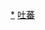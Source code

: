 {{Navbox
|name = 吐蕃赞普
|title = [[吐蕃|<span style=color:green>吐蕃</span>]][[吐蕃君主列表|<span style=color:green>赞普</span>]]
|titlestyle = background-color:#FFBB46
|above = 详见：[[吐蕃君主列表]]、[[吐蕃世系图]]
|group1 = [[天赤七王]]
|list1 = [[聂赤赞普]]{{to}}[[木赤赞普]]{{to}}[[丁赤赞布]]{{to}}[[索赤赞普]]{{to}}[[梅赤赞普]]{{to}}[[德赤赞普]]{{to}}[[斯赤赞普]]
|group2 = [[上丁二王]]
|list2 = [[止贡赞普]]{{to}}[[布德贡甲]] 
|group3 = [[中列六王]]
|list3 = [[额雪列]]{{to}}[[替列]]{{to}}[[体雪列]]{{to}}[[果日列]]{{to}}[[仲谢列]]{{to}}[[雪列]] 
|group4 = [[八德王]]
|list4 = [[萨南森德]]{{to}}[[德楚南雄]]{{to}}[[色诺南德]]{{to}}[[色诺布德]]{{to}}[[德诺南]]{{to}}[[德诺布]]{{to}}[[德结布]]{{to}}[[德珍藏]]
|group5 = [[下赞五王]]
|list5 = [[多汝龙赞]]{{to}}[[赤赞南]]{{to}}[[赤扎本赞]]{{to}}[[赤托杰托赞]]{{to}}[[拉脱脱日聂赞]] 
|group6 = 崛起时期
|list6 = [[赤聂松赞]]{{to}}[[仲念德如]]{{to}}[[达布宁塞]]{{to}}[[囊日倫贊]]
|group7 = 帝国时期
|list7 = [[松赞干布]]{{to}}''[[共松共赞]]''{{to}}[[芒松芒赞]]{{to}}[[赤都松赞]]{{to}}[[拉跋布]]？{{to}}[[赤德祖赞]]{{to}}[[赤松德贊]]{{to}}[[穆尼贊普]]{{to}}[[牟如赞普]]{{to}}[[赤德松贊]]{{to}}[[赤祖德贊]]{{to}}[[朗达玛|達瑪·烏東贊]]{{to}}''[[安达·云丹|云丹]]''{{to}}''[[俄松]]''
}}<noinclude>
[[Category:吐蕃赞普|*]]
[[Category:亚洲君主导航模板|{{PAGENAME}}]]
[[Category:中国君主导航模板|吐蕃]]
</noinclude>